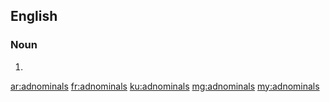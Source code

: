 ==English==

===Noun===
{{head|en|noun plural form}}

# {{plural of|adnominal|lang=en}}

[[ar:adnominals]]
[[fr:adnominals]]
[[ku:adnominals]]
[[mg:adnominals]]
[[my:adnominals]]